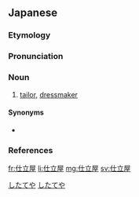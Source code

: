 ==Japanese==
{{ja-kanjitab|し|たて|や}}

===Etymology===
{{suffix|sort=したてや|ja|仕立て|tr1=shitate|t1=tailoring, dressmaking|屋|tr2=-ya|t2=-er}}

===Pronunciation===
{{ja-pron|したてや|acc=0|dev=1|acc_ref=DJR,NHK}}

===Noun===
{{ja-noun|したてや}}

# [[tailor]], [[dressmaker]]

====Synonyms====
* {{ja-r|ドレスメーカー}}

===References===
<references/>

[[Category:ja:Clothing|したてや]]
[[Category:ja:Occupations|したてや]]

[[fr:仕立屋]]
[[li:仕立屋]]
[[mg:仕立屋]]
[[sv:仕立屋]]